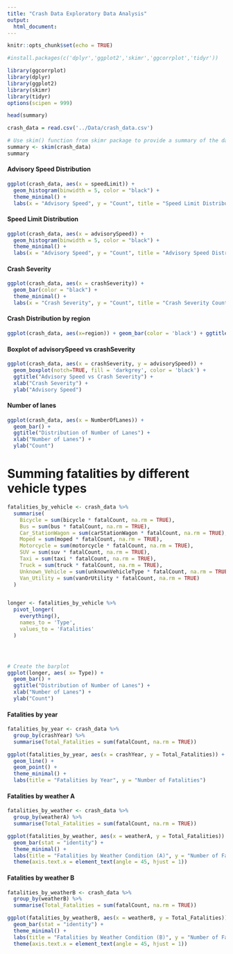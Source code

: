 ```yaml
---
title: "Crash Data Exploratory Data Analysis"
output:
  html_document:
---
```


```r
knitr::opts_chunk$set(echo = TRUE)

#install.packages(c('dplyr','ggplot2','skimr','ggcorrplot','tidyr'))

library(ggcorrplot)
library(dplyr)
library(ggplot2)
library(skimr)
library(tidyr)
options(scipen = 999)

```

```r
head(summary)
```


```r
crash_data = read.csv('../Data/crash_data.csv')

# Use skim() function from skimr package to provide a summary of the dataset
summary <- skim(crash_data)
summary

```

#### Advisory Speed Distribution

```r
ggplot(crash_data, aes(x = speedLimit)) + 
  geom_histogram(binwidth = 5, color = "black") +
  theme_minimal() +
  labs(x = "Advisory Speed", y = "Count", title = "Speed Limit Distribution")

```

#### Speed Limit Distribution

```r
ggplot(crash_data, aes(x = advisorySpeed)) + 
  geom_histogram(binwidth = 5, color = "black") +
  theme_minimal() +
  labs(x = "Advisory Speed", y = "Count", title = "Advisory Speed Distribution")

```

#### Crash Severity


```r
ggplot(crash_data, aes(x = crashSeverity)) +
  geom_bar(color = "black") +
  theme_minimal() +
  labs(x = "Crash Severity", y = "Count", title = "Crash Severity Counts")


```


#### Crash Distribution by region 

```r
ggplot(crash_data, aes(x=region)) + geom_bar(color = 'black') + ggtitle("Number of Crashes by Region") + coord_flip()

```

#### Boxplot of advisorySpeed vs crashSeverity
```r
ggplot(crash_data, aes(x = crashSeverity, y = advisorySpeed)) + 
  geom_boxplot(notch=TRUE, fill = 'darkgrey', color = 'black') +
  ggtitle("Advisory Speed vs Crash Severity") +
  xlab("Crash Severity") + 
  ylab("Advisory Speed")
```

#### Number of lanes 
```r

ggplot(crash_data, aes(x = NumberOfLanes)) + 
  geom_bar() +
  ggtitle("Distribution of Number of Lanes") +
  xlab("Number of Lanes") + 
  ylab("Count")

```
# Summing fatalities by different vehicle types

```r

fatalities_by_vehicle <- crash_data %>%
  summarise(
    Bicycle = sum(bicycle * fatalCount, na.rm = TRUE),
    Bus = sum(bus * fatalCount, na.rm = TRUE),
    Car_StationWagon = sum(carStationWagon * fatalCount, na.rm = TRUE),
    Moped = sum(moped * fatalCount, na.rm = TRUE),
    Motorcycle = sum(motorcycle * fatalCount, na.rm = TRUE),
    SUV = sum(suv * fatalCount, na.rm = TRUE),
    Taxi = sum(taxi * fatalCount, na.rm = TRUE),
    Truck = sum(truck * fatalCount, na.rm = TRUE),
    Unknown_Vehicle = sum(unknownVehicleType * fatalCount, na.rm = TRUE),
    Van_Utility = sum(vanOrUtility * fatalCount, na.rm = TRUE)
  )


longer <- fatalities_by_vehicle %>% 
  pivot_longer(
    everything(),
    names_to = 'Type',
    values_to = 'Fatalities'
  )




# Create the barplot
ggplot(longer, aes( x= Type)) + 
  geom_bar() +
  ggtitle("Distribution of Number of Lanes") +
  xlab("Number of Lanes") + 
  ylab("Count")
```



#### Fatalities by year 

```r
fatalities_by_year <- crash_data %>%
  group_by(crashYear) %>%
  summarise(Total_Fatalities = sum(fatalCount, na.rm = TRUE))

ggplot(fatalities_by_year, aes(x = crashYear, y = Total_Fatalities)) +
  geom_line() +
  geom_point() +
  theme_minimal() +
  labs(title = "Fatalities by Year", y = "Number of Fatalities")
```

#### Fatalities by weather A 

```r
fatalities_by_weather <- crash_data %>%
  group_by(weatherA) %>%
  summarise(Total_Fatalities = sum(fatalCount, na.rm = TRUE))

ggplot(fatalities_by_weather, aes(x = weatherA, y = Total_Fatalities)) +
  geom_bar(stat = "identity") +
  theme_minimal() +
  labs(title = "Fatalities by Weather Condition (A)", y = "Number of Fatalities") +
  theme(axis.text.x = element_text(angle = 45, hjust = 1))
```


#### Fatalities by weather B 
```r
fatalities_by_weatherB <- crash_data %>%
  group_by(weatherB) %>%
  summarise(Total_Fatalities = sum(fatalCount, na.rm = TRUE))

ggplot(fatalities_by_weatherB, aes(x = weatherB, y = Total_Fatalities)) +
  geom_bar(stat = "identity") +
  theme_minimal() +
  labs(title = "Fatalities by Weather Condition (B)", y = "Number of Fatalities") +
  theme(axis.text.x = element_text(angle = 45, hjust = 1))
```


